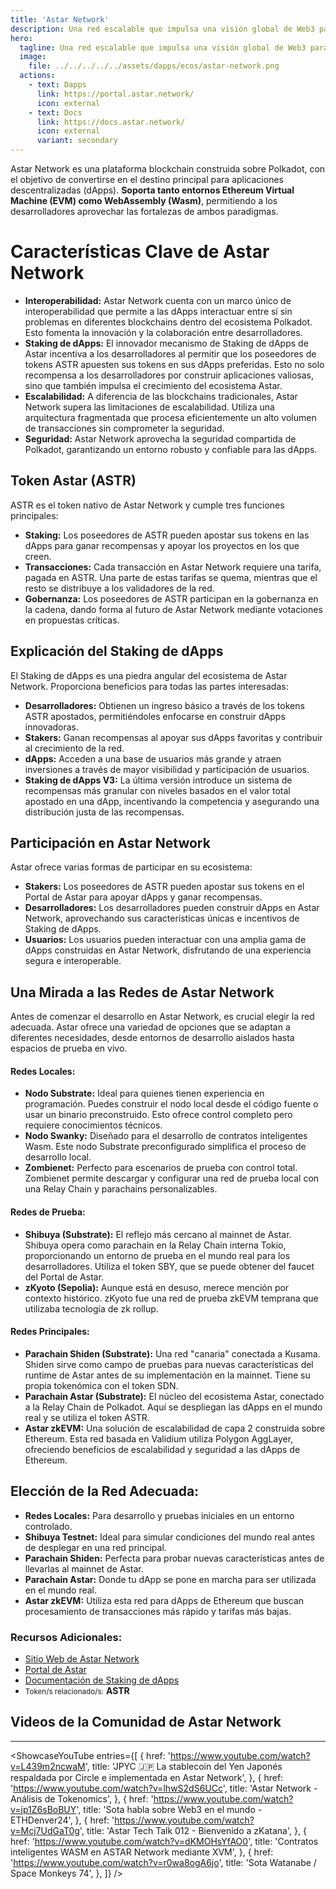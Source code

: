 ```yaml
---
title: 'Astar Network'
description: Una red escalable que impulsa una visión global de Web3 para todos.
hero:
  tagline: Una red escalable que impulsa una visión global de Web3 para todos.
  image: 
    file: ../../../../../assets/dapps/ecos/astar-network.png
  actions:
    - text: Dapps
      link: https://portal.astar.network/
      icon: external
    - text: Docs
      link: https://docs.astar.network/
      icon: external
      variant: secondary
---
```



Astar Network es una plataforma blockchain construida sobre Polkadot, con el objetivo de convertirse en el destino principal para aplicaciones descentralizadas (dApps). **Soporta tanto entornos Ethereum Virtual Machine (EVM) como WebAssembly (Wasm)**, permitiendo a los desarrolladores aprovechar las fortalezas de ambos paradigmas.

# Características Clave de Astar Network
- **Interoperabilidad:** Astar Network cuenta con un marco único de interoperabilidad que permite a las dApps interactuar entre sí sin problemas en diferentes blockchains dentro del ecosistema Polkadot. Esto fomenta la innovación y la colaboración entre desarrolladores.
- **Staking de dApps:** El innovador mecanismo de Staking de dApps de Astar incentiva a los desarrolladores al permitir que los poseedores de tokens ASTR apuesten sus tokens en sus dApps preferidas. Esto no solo recompensa a los desarrolladores por construir aplicaciones valiosas, sino que también impulsa el crecimiento del ecosistema Astar.
- **Escalabilidad:** A diferencia de las blockchains tradicionales, Astar Network supera las limitaciones de escalabilidad. Utiliza una arquitectura fragmentada que procesa eficientemente un alto volumen de transacciones sin comprometer la seguridad.
- **Seguridad:** Astar Network aprovecha la seguridad compartida de Polkadot, garantizando un entorno robusto y confiable para las dApps.

## Token Astar (ASTR)
ASTR es el token nativo de Astar Network y cumple tres funciones principales:
- **Staking:** Los poseedores de ASTR pueden apostar sus tokens en las dApps para ganar recompensas y apoyar los proyectos en los que creen.
- **Transacciones:** Cada transacción en Astar Network requiere una tarifa, pagada en ASTR. Una parte de estas tarifas se quema, mientras que el resto se distribuye a los validadores de la red.
- **Gobernanza:** Los poseedores de ASTR participan en la gobernanza en la cadena, dando forma al futuro de Astar Network mediante votaciones en propuestas críticas.

## Explicación del Staking de dApps
El Staking de dApps es una piedra angular del ecosistema de Astar Network. Proporciona beneficios para todas las partes interesadas:
- **Desarrolladores:** Obtienen un ingreso básico a través de los tokens ASTR apostados, permitiéndoles enfocarse en construir dApps innovadoras.
- **Stakers:** Ganan recompensas al apoyar sus dApps favoritas y contribuir al crecimiento de la red.
- **dApps:** Acceden a una base de usuarios más grande y atraen inversiones a través de mayor visibilidad y participación de usuarios.
- **Staking de dApps V3:** La última versión introduce un sistema de recompensas más granular con niveles basados en el valor total apostado en una dApp, incentivando la competencia y asegurando una distribución justa de las recompensas.

## Participación en Astar Network
Astar ofrece varias formas de participar en su ecosistema:
- **Stakers:** Los poseedores de ASTR pueden apostar sus tokens en el Portal de Astar para apoyar dApps y ganar recompensas.
- **Desarrolladores:** Los desarrolladores pueden construir dApps en Astar Network, aprovechando sus características únicas e incentivos de Staking de dApps.
- **Usuarios:** Los usuarios pueden interactuar con una amplia gama de dApps construidas en Astar Network, disfrutando de una experiencia segura e interoperable.

## Una Mirada a las Redes de Astar Network
Antes de comenzar el desarrollo en Astar Network, es crucial elegir la red adecuada. Astar ofrece una variedad de opciones que se adaptan a diferentes necesidades, desde entornos de desarrollo aislados hasta espacios de prueba en vivo.

#### Redes Locales:
- **Nodo Substrate:** Ideal para quienes tienen experiencia en programación. Puedes construir el nodo local desde el código fuente o usar un binario preconstruido. Esto ofrece control completo pero requiere conocimientos técnicos.
- **Nodo Swanky:** Diseñado para el desarrollo de contratos inteligentes Wasm. Este nodo Substrate preconfigurado simplifica el proceso de desarrollo local.
- **Zombienet:** Perfecto para escenarios de prueba con control total. Zombienet permite descargar y configurar una red de prueba local con una Relay Chain y parachains personalizables.

#### Redes de Prueba:
- **Shibuya (Substrate):** El reflejo más cercano al mainnet de Astar. Shibuya opera como parachain en la Relay Chain interna Tokio, proporcionando un entorno de prueba en el mundo real para los desarrolladores. Utiliza el token SBY, que se puede obtener del faucet del Portal de Astar.
- **zKyoto (Sepolia):** Aunque está en desuso, merece mención por contexto histórico. zKyoto fue una red de prueba zkEVM temprana que utilizaba tecnología de zk rollup.

#### Redes Principales:
- **Parachain Shiden (Substrate):** Una red "canaria" conectada a Kusama. Shiden sirve como campo de pruebas para nuevas características del runtime de Astar antes de su implementación en la mainnet. Tiene su propia tokenómica con el token SDN.
- **Parachain Astar (Substrate):** El núcleo del ecosistema Astar, conectado a la Relay Chain de Polkadot. Aquí se despliegan las dApps en el mundo real y se utiliza el token ASTR.
- **Astar zkEVM:** Una solución de escalabilidad de capa 2 construida sobre Ethereum. Esta red basada en Validium utiliza Polygon AggLayer, ofreciendo beneficios de escalabilidad y seguridad a las dApps de Ethereum.

## Elección de la Red Adecuada:
- **Redes Locales:** Para desarrollo y pruebas iniciales en un entorno controlado.
- **Shibuya Testnet:** Ideal para simular condiciones del mundo real antes de desplegar en una red principal.
- **Parachain Shiden:** Perfecta para probar nuevas características antes de llevarlas al mainnet de Astar.
- **Parachain Astar:** Donde tu dApp se pone en marcha para ser utilizada en el mundo real.
- **Astar zkEVM:** Utiliza esta red para dApps de Ethereum que buscan procesamiento de transacciones más rápido y tarifas más bajas.

### Recursos Adicionales:
- [Sitio Web de Astar Network](https://astar.network/)
- [Portal de Astar](https://portal.astar.network/)
- [Documentación de Staking de dApps](https://docs.astar.network/)
- <small>Token/s relacionado/s:</small> **ASTR**

## Videos de la Comunidad de Astar Network
------------
<ShowcaseYouTube
  entries={[
        {
    href: 'https://www.youtube.com/watch?v=L439m2ncwaM',
      title: 'JPYC 🇯🇵 La stablecoin del Yen Japonés respaldada por Circle e implementada en Astar Network',
    },
        {
    href: 'https://www.youtube.com/watch?v=lhwS2dS6UCc',
      title: 'Astar Network - Análisis de Tokenomics',
    },
    {
    href: 'https://www.youtube.com/watch?v=jp1Z6sBoBUY',
      title: 'Sota habla sobre Web3 en el mundo - ETHDenver24',
    },
       {
    href: 'https://www.youtube.com/watch?v=Mcj7UdGaT0g',
      title: 'Astar Tech Talk 012 - Bienvenido a zKatana',
    },
           {
    href: 'https://www.youtube.com/watch?v=dKMOHsYfAO0',
      title: 'Contratos inteligentes WASM en ASTAR Network mediante XVM',
    },
         {
    href: 'https://www.youtube.com/watch?v=r0wa8ogA6jo',
      title: 'Sota Watanabe / Space Monkeys 74',
    },
  ]} />
